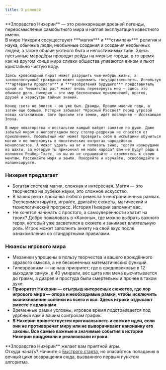 ```yaml
---
title: О ролевой
---
```


<CoverHeading topSubtitle="Злорадство" title="Нихерии"/>
<div center>
    **Злорадство Нихерии** — это реинкарнация древней легенды, переосмысление самобытного мира и наглая эксплуатация известного имени.
</div>

<div p>
    В мире Нихерии сосуществуют ***магия*** и ***стимпанк***, религия и наука, обычные люди, необычные создания и создания необычных людей, а также обилие уютного быта и непостижимых тайн. Здесь пустынные мародёры проводят рейды на мирные города, в то время как на другом конце мира сливки общества упиваются вином и пьют кристально чистую воду.

    Здесь кровожадный пират может разрушить чью-нибудь жизнь, а законопослушный гражданин может надломить государственность. Используя ***артефакты прошлого*** и ***изобретения будущего*** представитель одной из *множества рас* может вновь перевернуть мир — здесь это обычное дело. Нихерия — это мир бесконечных приключений, врагов, друзей и херасутры тайных знаний.

    Конец света не близок - он уже был. Дважды. Прошли многие годы, а затем еще больше. История забывает *Красный Рассвет* перед угрозой новых катаклизмов. Боги бросили эти земли, идёт последняя — Иссякающая Эпоха.

    В мире новаторства и ностальгии каждый найдет занятие по душе. Даже забытый миром в непроглядном лесу столяр-редрехан не спасётся от приключений. Любопытный маг может проверить себя в испытании обучиться магии и не погрязнуть в политических интригах чародейских монополистов. А может удрать на юг и попивать вино, торгуя изумрудами из шахты, за которую ты прикончил не мало народа? Вам не будут рады в колониях Реабор-Тхаес, но вы их не спрашивайте — стремитесь к своим мечтам. Рассекайте моря и земли. Покоряйте и изучайте, освобождайте и колонизируйте.
</div>

<NiheriaRuler decorated/>

### Нихерия предлагает
* Богатая система магии, сложная и интересная. Магия — это творчество на рубеже науки, это сложное искусство.
* В ваших руках прокачка любого ремесла в неограниченных рамках. Экспериментируйте, играйте, двигайте сюжеты, магический и технологический прогресс. История Нихерии запомнит вас.
* Не хочется начинать с простого, а самоуверенности хватит на троих? Добро пожаловать в «Каноны», где можно выбрать важного героя, который уже засветился в сюжете и занимает влиятельную роль. Игрок может заполнить анкету на свой вкус после ознакомпления со стандартными правилами.

### Нюансы игрового мира
* Механики упрощены в пользу творчества и вашего врождённого здравого смысла, а не бесконечных математических функций.
* Гиперреализм — не наш приоритет; где в средневековье в 12 выходили замуж, в 40 умирали, вес щита или меча высчитывается до грамм, а диарея и простуда были смертельны и прочее в таком духе.
* **Приоритет Нихерии — отыгрыш интересных сюжетов, где лор игрового мира — опора и необходимые рамки, чтобы исключить возникновение солянки из всего и вся. Здесь игроки отдыхают вместе с админами.**
* Временные рамки условны, игровое время подстраивается под удобный вам и вашим соигрокам график.
* **В Нихерии приветствуется оригинальность и свежие идеи, если они не противоречат миру или не выворачивают наизнанку его законы. Все самые важные и значимые события в истории Нихерии придумали и реализовали игроки.**

<BlockquoteBox attention>
    <div center>
        **Злорадство Нихерии** желает вам приятной игры.
    </div>
</BlockquoteBox>
<NiheriaRuler decorated/>
<div>
    <NiheriaHeading size={3} caps center>
        Откуда начать?
    </NiheriaHeading>
    Начните с <a href="../quick-start">Быстрого старта</a>, но опасайтесь попадания в вечный цикл возвращения сюда, вызванного первым пунктом алгоритма.
    <div style="height: 100px;" />
</div>

